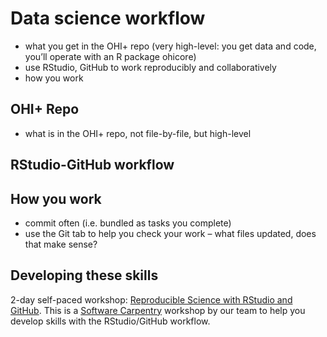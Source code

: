 # Data science workflow {#datascience}


- what you get in the OHI+ repo (very high-level: you get data and code, you'll operate with an R package ohicore)
- use RStudio, GitHub to work reproducibly and collaboratively
- how you work

## OHI+ Repo

- what is in the OHI+ repo, not file-by-file, but high-level

## RStudio-GitHub workflow

## How you work

- commit often (i.e. bundled as tasks you complete)
- use the Git tab to help you check your work -- what files updated, does that make sense?

## Developing these skills {#develop-skills}

2-day self-paced workshop: [Reproducible Science with RStudio and GitHub](http://jules32.github.io/2016-07-12-Oxford/overview/). This is a [Software Carpentry](https://software-carpentry.org/) workshop by our team to help you develop skills with the RStudio/GitHub workflow.

